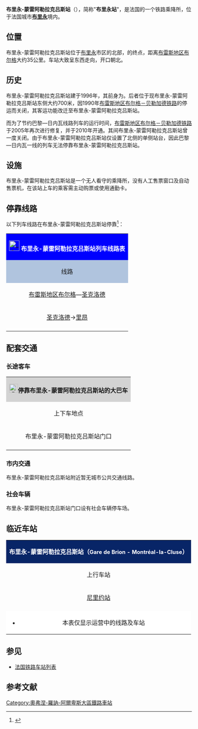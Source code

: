 {{Infobox station
| name          =[[File:Sncf-logo.svg|32x32px]]布里永-蒙雷阿勒拉克吕斯站<br>(<span style="font-size:small">布里永站</span>)<br>{{lang|fr|Gare de Brion - Montréal-la-Cluse}} 
| type          = [[法国铁路|法国铁路]]
| image = File:Gare de Brion 150510.JPG
|image_caption = 布里永-蒙雷阿勒拉克吕斯站
| address       = {{FRA}}[[安省|安省]][[布里永_(安省)|布里永]]
| latd          = 46
| latm          = 10
| lats          = 33
| latNS         = N
| longd         = 5
| longm         = 33
| longs         = 30
| longEW        = E
| operator = [[File:_Sncf-logo.svg|32x32px]]
| coordinates_display = yes
| iso_region    = FR
| line          = 
* [[布雷斯地区布尔格－贝勒加德铁路|布雷斯地区布尔格－贝勒加德铁路]]（未设置站台）
* {{link-fr|昂德洛昂蒙塔涅－拉克吕斯铁路|Ligne d'Andelot-en-Montagne à La Cluse}}
| structure           = 地面
| levels              = 1层
| platform      = 1侧式
| tracks        = 1道，1通过线
| elevation = 479米
| opened        = 1996年
| rebuilt = 2010年
| status = 使用中
| closed        = 
| passengers= 43,769人次<ref>{{Cite web|url=https://ressources.data.sncf.com/explore/dataset/frequentation-gares/?sort=voyageurs_2014&q=brion|title=Fréquentation en gares|accessdate=2017-04-08|author=SNCF|date=|language=法语|publisher=SNCF Open Data}}</ref>
| pass_year= 2015年
| ADA                 = 
| station_type = 乘降所
| connections = 
* CAR TER
* {{link-fr|安省城际客运|Réseau interurbain de l'Ain}}
| route_map =
| map_locator   = 
| note =
| services = [[法国大区列车|TER]]
}}

'''布里永-蒙雷阿勒拉克吕斯站'''（{{lang-fr|Gare de Brion - Montréal-la-Cluse}}），简称"'''布里永站'''"，是法国的一个铁路乘降所，位于法国城市'''[[布里永_(安省)|布里永]]'''境内。

==位置==

布里永-蒙雷阿勒拉克吕斯站位于[[布里永_(安省)|布里永]]市区的北部，{{link-fr|昂德洛－拉克吕斯铁路|Ligne d'Andelot-en-Montagne à La Cluse}}的终点，距离[[布雷斯地区布尔格站|布雷斯地区布尔格]]大约35公里。车站大致呈东西走向，开口朝北。

==历史==

布里永-蒙雷阿勒拉克吕斯站建于1996年，其前身为{{link-fr|拉克吕斯站|Gare de La Cluse}}。后者位于现布里永-蒙雷阿勒拉克吕斯站东侧大约700米，因1990年[[布雷斯地区布尔格－贝勒加德铁路|布雷斯地区布尔格－贝勒加德铁路]]的停运而关闭，其客运功能改迁至布里永-蒙雷阿勒拉克吕斯站。

而为了节约巴黎—日内瓦线路列车的运行时间，[[布雷斯地区布尔格－贝勒加德铁路|布雷斯地区布尔格－贝勒加德铁路]]于2005年再次进行修复，并于2010年开通。其间布里永-蒙雷阿勒拉克吕斯站曾一度关闭。由于布里永-蒙雷阿勒拉克吕斯站仅设置了北侧的单侧站台，因此巴黎—日内瓦一线的列车无法停靠布里永-蒙雷阿勒拉克吕斯站。

==设施==

布里永-蒙雷阿勒拉克吕斯站是一个无人看守的乘降所，没有人工售票窗口及自动售票机，在该站上车的乘客需主动购票或使用通勤卡。

== 停靠线路 ==

{{动态列表|最后更新时间：2017年4月8日。本章节内容仅供参考，不排除因施工或罢工而引发的临时性变更。欢迎修正和补充}}

以下列车线路在布里永-蒙雷阿勒拉克吕斯站停靠<ref>{{Cite web|url=https://www.ter.sncf.com/auvergne-rhone-alpes/gares/87131961/Brion-Montr%C3%A9al-La%20Cluse/pratique|title=HALTE FERROVIAIRE BRION-MONTRÉAL-LA CLUSE|accessdate=2017-04-08|author=SNCF|date=|language=法语|publisher= TER AUVERGNE-RHÔNE-ALPES}}</ref>：

{| class="wikitable mw-collapsible" 
|colspan="5" style="background:#0000FF" align="center" |[[File:_Sncf-logo.svg|28x28px]] <font color=#FFFFFF>'''布里永-蒙雷阿勒拉克吕斯站列车线路表'''</font>
|-
!style="background:#B0C4DE"| 线路
!style="background:#B0C4DE"|车种
!style="background:#B0C4DE"|上一站
!style="background:#B0C4DE"|下一站
!style="background:#B0C4DE"|大致运行频率{{noteTag|name=noteA}}
|-
|[[布雷斯地区布尔格站|布雷斯地区布尔格]]—[[圣克洛德站|圣克洛德]]
| rowspan="2" align="center"|'''[[法国大区列车|TER]]'''
|[[尼里约站|尼里约]]
|[[贝利尼亚站|贝利尼亚]]
|每天2趟左右
|-
|[[圣克洛德站|圣克洛德]]→[[里昂佩拉什站|里昂]]
|[[贝利尼亚站|贝利尼亚]]
|[[尼里约站|尼里约]]
|每天1班（单向）{{noteTag|name=noteB}}
|-
|colspan="5" style="background:#FFFFFF"|{{noteFoot|1=
{{noteTag|name=noteA|1=在本栏中，往返1次为"1趟"；除特别标明外，其数据仅工作日有效，周末及节假日列车数量可能会减少或停运}}
{{noteTag|name=noteB|1=周日及节假日停运}}
}}
|}

==配套交通==
===长途客车===

{| class="wikitable mw-collapsible" 
|colspan="3" align="center" style="background:#D3D3D3" |[[File:BSicon_BUS.svg|24x24px]]'''停靠布里永-蒙雷阿勒拉克吕斯站的大巴车'''
|-
!align="center" |上下车地点
!align="center" |运营单位
!align="center" |主要线路及目的地{{noteTag|name=noteA}}
|-
| rowspan="2" align="center" |布里永-蒙雷阿勒拉克吕斯站门口
|align="center" |{{link-fr|安省城际客运|Réseau interurbain de l'Ain}}<br>Car Ain
|
* 135线{{noteTag|name=noteC}}：[[奥约纳|奥约纳]]、[[贝利尼亚|贝利尼亚]]、[[楠蒂阿|楠蒂阿]]
|-
|align="center" |[[SNCF|SNCF]]<br>Car TER{{noteTag|name=noteB}}
|
* 34线：[[布雷斯地区布尔格|布雷斯地区布尔格]]、[[奥约纳|奥约纳]]、[[圣克洛德|圣克洛德]]
* ''当某条铁路线施工或罢工时，SNCF可能也会提供途径该线路沿途站点的大巴车''
|-
|colspan="3" style="background:#FFFFFF"|{{noteFoot|1=
{{noteTag|name=noteA|1=本栏不包括可以联程中转前往的目的地}}
{{noteTag|name=noteB|1=其车票可与SNCF的同线路车票通用}}
{{noteTag|name=noteC|1=定制线路，需提前预定，仅周一至五开行}}
}}
|}

===市内交通===

布里永-蒙雷阿勒拉克吕斯站附近暂无城市公共交通线路。

===社会车辆===

布里永-蒙雷阿勒拉克吕斯站门口设有社会车辆停车场。

==临近车站==

{|class="wikitable mw-collapsible" style="margin: 0 auto; width:42em;"
|colspan="3"  style="background:#082567" align="center"|<font color=#FFFFFF>'''布里永-蒙雷阿勒拉克吕斯站（<span style="font-size:11pt;">Gare de Brion - Montréal-la-Cluse</span>）'''</font>
|-
!上行车站
!线路
!下行车站
|-
|align="center" |[[尼里约站|尼里约站]]
|align="center" |'''''[[布雷斯地区布尔格－贝勒加德铁路|布雷斯地区布尔格－贝勒加德铁路]]'''''{{noteTag|name=noteA}}
|align="center" |''[[贝勒加德站|贝勒加德站]]''
|-
|align="center" |{{link-fr|贝利尼亚站|Gare de Bellignat}}
|align="center" |'''{{link-fr|昂德洛昂蒙塔涅－拉克吕斯铁路|Ligne d'Andelot-en-Montagne à La Cluse}}'''
|align="center" |（终点）
|-
|colspan="3" style="background:#FFFFFF"|
*本表仅显示运营中的线路及车站
{{noteFoot|1=
{{noteTag|name=noteA|1=[[布雷斯地区布尔格－贝勒加德铁路|布雷斯地区布尔格－贝勒加德铁路]]的正线经过布里永-蒙雷阿勒拉克吕斯站，但没有设置站台}}
}}
|}

==参见==
* [[法国铁路车站列表|法国铁路车站列表]]

== 参考文献 ==
{{Reflist}}

[[Category:奧弗涅-羅訥-阿爾卑斯大區鐵路車站|Category:奧弗涅-羅訥-阿爾卑斯大區鐵路車站]]